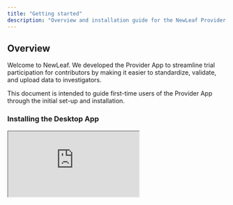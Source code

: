 ```yaml
---
title: "Getting started"
description: "Overview and installation guide for the NewLeaf Provider Desktop App"
---
```


## Overview

Welcome to NewLeaf. We developed the Provider App to streamline trial participation for contributors by making it easier to standardize, validate, and upload data to investigators.

This document is intended to guide first-time users of the Provider App through the initial set-up and installation.

### Installing the Desktop App

<div style={{ position: "relative", paddingBottom: "56.25%", height: 0, overflow: "hidden", maxWidth: "100%", borderRadius: "8px" }}>
  <iframe 
    src="https://supercut.video/embed/newleaf/WTq3qfe2vfs_vn72DgG37n?embed=full"
    style={{ position: "absolute", top: 0, left: 0, width: "100%", height: "100%", border: 0 }}
    allow="accelerometer; autoplay; clipboard-write; encrypted-media; gyroscope; picture-in-picture"
    allowFullScreen
  />
</div>

1. **Log in to NewLeaf**: Access your account at [https://app.newleaf.ai](https://app.newleaf.ai) using your provided username and password.

2. **Download the Application**: 
   - Navigate to 'Downloads' on the lefthand navigation bar
   - Select the appropriate version for your operating system:
     - For Windows: Choose between x64 (64-bit) or x86 (32-bit) versions
       - Note: Windows 11 is only available in 64-bit
       - For older Windows versions, check 'System Information -> System Type' or 'My Computer -> Properties'
     - For Mac: Select based on your CPU (Apple Silicon or Intel)
       - Check by clicking the Apple icon -> About This Mac

3. **Install the Application**: Follow your operating system's standard installation process.

### Using the Provider App

<div style={{ position: "relative", paddingBottom: "56.25%", height: 0, overflow: "hidden", maxWidth: "100%", borderRadius: "8px" }}>
  <iframe 
    src="https://supercut.video/embed/newleaf/PUg5xM1ycLkzpwVUqi7XZo"
    style={{ position: "absolute", top: 0, left: 0, width: "100%", height: "100%", border: 0 }}
    allow="accelerometer; autoplay; clipboard-write; encrypted-media; gyroscope; picture-in-picture"
    allowFullScreen
  />
</div>

After installation, launch the Provider App and log in with your username and password. The app offers two primary feature sets:

#### Trials

<div style={{ position: "relative", paddingBottom: "56.25%", height: 0, overflow: "hidden", maxWidth: "100%", borderRadius: "8px" }}>
  <iframe 
    src="https://supercut.video/embed/newleaf/ehplBb7xFwSF_Ru5WXEG8v?embed=full"
    style={{ position: "absolute", top: 0, left: 0, width: "100%", height: "100%", border: 0 }}
    allow="accelerometer; autoplay; clipboard-write; encrypted-media; gyroscope; picture-in-picture"
    allowFullScreen
  />
</div>

The Trials interface provides a step-by-step experience for managing trial data:

1. **Trial Dataset Validation**: 
   - Verify present patient data
   - Check for missing or invalid data
   - Validate DICOM headers against trial requirements

2. **Structure Standardization** (if applicable):
   - Process and standardize RTSTRUCT organ and target labels
   - Ensure adherence to trial requirements

3. **DICOM Metadata Validation + De-identification**:
   - Analyze DICOM headers
   - Identify potential privacy breaches
   - Enforce de-identification policies

4. **Final Review**:
   - Review all standardized and anonymized data

5. **Upload**:
   - Send the standardized and anonymized data to the trial organization.

You can review submission status for each Patient ID from the trial homepage.

#### Data Tools

The Data Tools module provides core functionality for independent use, including:
- Data anonymization
- Format validation
- Standardization tools

### App Updates
If an update is available for the Desktop Application, you will see the version button in the header turn green:

<img height="200" src="/images/update-new-version.png" />

To install the update:
- Click "Update Now" to start downloading the version
- Once the download succeeds, the application will automatically close to apply the update 
- After the update completes, the application will re-open.